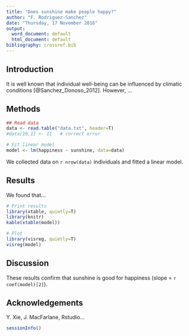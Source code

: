 ```yaml
---
title: "Does sunshine make people happy?"
author: "F. Rodriguez-Sanchez"
date: "Thursday, 17 November 2016"
output:
  word_document: default
  html_document: default
bibliography: crossref.bib
---
```



Introduction
------------

It is well known that individual well-being can be influenced by climatic conditions [@Sanchez_Donoso_2012]. However, ...


Methods
-------

```r

## Read data
data <- read.table("data.txt", header=T)
#data[10,1] <- 11   # correct error

# Fit linear model
model <- lm(happiness ~ sunshine, data=data)

```

We collected data on `r nrow(data)` individuals and fitted a linear model.



Results
-------

We found that...

```r
# Print results
library(xtable, quietly=T)
library(knitr)
kable(xtable(model)) 
```

```r
# Plot
library(visreg, quietly=T)
visreg(model)
```

Discussion
----------

These results confirm that sunshine is good for happiness (slope = `r coef(model)[2]`).


Acknowledgements
----------------

Y. Xie, J. MacFarlane, Rstudio...


```r
sessionInfo()
```


